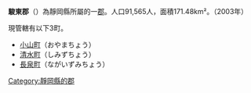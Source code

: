 {{日本郡
|郡=駿東郡
|日文原名=駿東郡
|平假名=すんとうぐん
|羅馬字拼音=Suntō-gun
|都道府縣=靜岡縣
|支廳=
|町=3
|村=
|經度=
|緯度=
|地圖=[[File:Sunto_District_in_Shizuoka_Prefecture.png|250px]]|
}}
'''駿東郡'''（{{jpn|j=駿東郡|hg=すんとうぐん|rm=Suntō gun|f=y}}）為靜岡縣所屬的一[[郡|郡]]。人口91,565人，面積171.48km²。（2003年）

現管轄有以下3町。
*[[小山町|小山町]]（おやまちょう）
*[[清水町_(靜岡縣)|清水町]]（しみずちょう）
*[[長泉町|長泉町]]（ながいずみちょう）

{{駿河國的郡}}
{{靜岡縣}}

{{Authority control}}
[[Category:靜岡縣的郡|Category:靜岡縣的郡]]